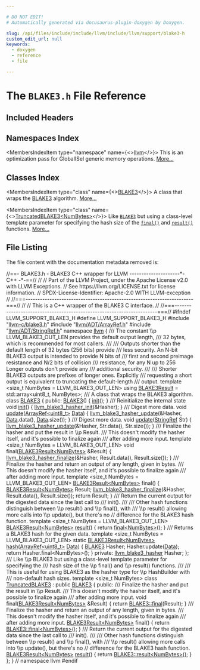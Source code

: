 ```yaml
---

# DO NOT EDIT!
# Automatically generated via docusaurus-plugin-doxygen by Doxygen.

slug: /api/files/include/include/llvm/include/llvm/support/blake3-h
custom_edit_url: null
keywords:
  - doxygen
  - reference
  - file

---
```





# The `BLAKE3.h` File Reference

<DoxygenPage pluginConfig={pluginConfig}>



## Included Headers

<IncludesList>
<IncludesListItem
  filePath="llvm-c/blake3.h"
  permalink="/docs/api/files/include/include/llvm-c/blake3-h"
  isLocal="true" />
<IncludesListItem
  filePath="llvm/ADT/ArrayRef.h"
  permalink="/docs/api/files/include/include/llvm/include/llvm/adt/arrayref-h"
  isLocal="true" />
<IncludesListItem
  filePath="llvm/ADT/StringRef.h"
  permalink="/docs/api/files/include/include/llvm/include/llvm/adt/stringref-h"
  isLocal="true" />
</IncludesList>

## Namespaces Index

<MembersIndex>

<MembersIndexItem
  type="namespace"
  name={<><a href="/docs/api/namespaces/llvm">llvm</a></>}>
This is an optimization pass for GlobalISel generic memory operations. <a href="/docs/api/namespaces/llvm/#details">More...</a>
</MembersIndexItem>

</MembersIndex>

## Classes Index

<MembersIndex>

<MembersIndexItem
  type="class"
  name={<><a href="/docs/api/classes/llvm/blake3">BLAKE3</a></>}>
A class that wraps the <a href="/docs/api/classes/llvm/blake3">BLAKE3</a> algorithm. <a href="/docs/api/classes/llvm/blake3/#details">More...</a>
</MembersIndexItem>

<MembersIndexItem
  type="class"
  name={<><a href="/docs/api/classes/llvm/truncatedblake3">TruncatedBLAKE3&lt;NumBytes&gt;</a></>}>
Like <code><a href="/docs/api/classes/llvm/blake3">BLAKE3</a></code> but using a class-level template parameter for specifying the hash size of the <code><a href="/docs/api/classes/llvm/truncatedblake3/#a74a099d51430f54417d27af6f552d183">final()</a></code> and <code><a href="/docs/api/classes/llvm/truncatedblake3/#adda4f5df8b748e9f3c27dc9872b52330">result()</a></code> functions. <a href="/docs/api/classes/llvm/truncatedblake3/#details">More...</a>
</MembersIndexItem>

</MembersIndex>


## File Listing

The file content with the documentation metadata removed is:

<ProgramListing>

<Link id="l00001" /><CodeLine lineNumber="1"><Highlight kind="comment">//==- BLAKE3.h - BLAKE3 C++ wrapper for LLVM ---------------------&#42;- C++ -&#42;-==//</Highlight><Highlight kind="normal"></Highlight></CodeLine>
<Link id="l00002" /><CodeLine lineNumber="2"><Highlight kind="normal"></Highlight><Highlight kind="comment">//</Highlight><Highlight kind="normal"></Highlight></CodeLine>
<Link id="l00003" /><CodeLine lineNumber="3"><Highlight kind="normal"></Highlight><Highlight kind="comment">// Part of the LLVM Project, under the Apache License v2.0 with LLVM Exceptions.</Highlight><Highlight kind="normal"></Highlight></CodeLine>
<Link id="l00004" /><CodeLine lineNumber="4"><Highlight kind="normal"></Highlight><Highlight kind="comment">// See https://llvm.org/LICENSE.txt for license information.</Highlight><Highlight kind="normal"></Highlight></CodeLine>
<Link id="l00005" /><CodeLine lineNumber="5"><Highlight kind="normal"></Highlight><Highlight kind="comment">// SPDX-License-Identifier: Apache-2.0 WITH LLVM-exception</Highlight><Highlight kind="normal"></Highlight></CodeLine>
<Link id="l00006" /><CodeLine lineNumber="6"><Highlight kind="normal"></Highlight><Highlight kind="comment">//</Highlight><Highlight kind="normal"></Highlight></CodeLine>
<Link id="l00007" /><CodeLine lineNumber="7"><Highlight kind="normal"></Highlight><Highlight kind="comment">//===----------------------------------------------------------------------===//</Highlight><Highlight kind="normal"></Highlight></CodeLine>
<Link id="l00008" /><CodeLine lineNumber="8"><Highlight kind="normal"></Highlight><Highlight kind="comment">//</Highlight><Highlight kind="normal"></Highlight></CodeLine>
<Link id="l00009" /><CodeLine lineNumber="9"><Highlight kind="normal"></Highlight><Highlight kind="comment">// This is a C++ wrapper of the BLAKE3 C interface.</Highlight><Highlight kind="normal"></Highlight></CodeLine>
<Link id="l00010" /><CodeLine lineNumber="10"><Highlight kind="normal"></Highlight><Highlight kind="comment">//</Highlight><Highlight kind="normal"></Highlight></CodeLine>
<Link id="l00011" /><CodeLine lineNumber="11"><Highlight kind="normal"></Highlight><Highlight kind="comment">//===----------------------------------------------------------------------===//</Highlight><Highlight kind="normal"></Highlight></CodeLine>
<Link id="l00012" /><CodeLine lineNumber="12"><Highlight kind="normal"></Highlight></CodeLine>
<Link id="l00013" /><CodeLine lineNumber="13"><Highlight kind="normal"></Highlight><Highlight kind="preprocessor">#ifndef LLVM&#95;SUPPORT&#95;BLAKE3&#95;H</Highlight><Highlight kind="normal"></Highlight></CodeLine>
<Link id="l00014" /><CodeLine lineNumber="14"><Highlight kind="normal"></Highlight><Highlight kind="preprocessor">#define LLVM&#95;SUPPORT&#95;BLAKE3&#95;H</Highlight><Highlight kind="normal"></Highlight></CodeLine>
<Link id="l00015" /><CodeLine lineNumber="15"><Highlight kind="normal"></Highlight></CodeLine>
<Link id="l00016" /><CodeLine lineNumber="16"><Highlight kind="normal"></Highlight><Highlight kind="preprocessor">#include &quot;<a href="/docs/api/files/include/include/llvm-c/blake3-h">llvm-c/blake3.h</a>&quot;</Highlight><Highlight kind="normal"></Highlight></CodeLine>
<Link id="l00017" /><CodeLine lineNumber="17"><Highlight kind="normal"></Highlight><Highlight kind="preprocessor">#include &quot;<a href="/docs/api/files/include/include/llvm/include/llvm/adt/arrayref-h">llvm/ADT/ArrayRef.h</a>&quot;</Highlight><Highlight kind="normal"></Highlight></CodeLine>
<Link id="l00018" /><CodeLine lineNumber="18"><Highlight kind="normal"></Highlight><Highlight kind="preprocessor">#include &quot;<a href="/docs/api/files/include/include/llvm/include/llvm/adt/stringref-h">llvm/ADT/StringRef.h</a>&quot;</Highlight><Highlight kind="normal"></Highlight></CodeLine>
<Link id="l00019" /><CodeLine lineNumber="19"><Highlight kind="normal"></Highlight></CodeLine>
<Link id="l00020" /><CodeLine lineNumber="20"><Highlight kind="normal"></Highlight><Highlight kind="keyword">namespace </Highlight><Highlight kind="normal"><a href="/docs/api/namespaces/llvm">llvm</a> &#123;</Highlight></CodeLine>
<Link id="l00021" /><CodeLine lineNumber="21"><Highlight kind="normal"></Highlight><Highlight kind="comment"></Highlight></CodeLine>
<Link id="l00022" /><CodeLine lineNumber="22"><Highlight kind="comment">/// The constant \\p LLVM&#95;BLAKE3&#95;OUT&#95;LEN provides the default output length,</Highlight></CodeLine>
<Link id="l00023" /><CodeLine lineNumber="23"><Highlight kind="comment">/// 32 bytes, which is recommended for most callers.</Highlight></CodeLine>
<Link id="l00024" /><CodeLine lineNumber="24"><Highlight kind="comment">///</Highlight></CodeLine>
<Link id="l00025" /><CodeLine lineNumber="25"><Highlight kind="comment">/// Outputs shorter than the default length of 32 bytes (256 bits) provide</Highlight></CodeLine>
<Link id="l00026" /><CodeLine lineNumber="26"><Highlight kind="comment">/// less security. An N-bit BLAKE3 output is intended to provide N bits of</Highlight></CodeLine>
<Link id="l00027" /><CodeLine lineNumber="27"><Highlight kind="comment">/// first and second preimage resistance and N/2 bits of collision</Highlight></CodeLine>
<Link id="l00028" /><CodeLine lineNumber="28"><Highlight kind="comment">/// resistance, for any N up to 256 Longer outputs don&#39;t provide any</Highlight></CodeLine>
<Link id="l00029" /><CodeLine lineNumber="29"><Highlight kind="comment">/// additional security.</Highlight></CodeLine>
<Link id="l00030" /><CodeLine lineNumber="30"><Highlight kind="comment">///</Highlight></CodeLine>
<Link id="l00031" /><CodeLine lineNumber="31"><Highlight kind="comment">/// Shorter BLAKE3 outputs are prefixes of longer ones. Explicitly</Highlight></CodeLine>
<Link id="l00032" /><CodeLine lineNumber="32"><Highlight kind="comment">/// requesting a short output is equivalent to truncating the default-length</Highlight></CodeLine>
<Link id="l00033" /><CodeLine lineNumber="33"><Highlight kind="comment">/// output.</Highlight><Highlight kind="normal"></Highlight></CodeLine>
<Link id="l00034" /><CodeLine lineNumber="34"><Highlight kind="normal"></Highlight><Highlight kind="keyword">template</Highlight><Highlight kind="normal"> &lt;</Highlight><Highlight kind="keywordtype">size&#95;t</Highlight><Highlight kind="normal"> NumBytes = LLVM&#95;BLAKE3&#95;OUT&#95;LEN&gt;</Highlight></CodeLine>
<Link id="l00035" /><CodeLine lineNumber="35" lineLink="/docs/api/namespaces/llvm/#a081d38a75bd71be1f6b2db493b46c70e"><Highlight kind="normal"></Highlight><Highlight kind="keyword">using </Highlight><Highlight kind="normal"><a href="/docs/api/namespaces/llvm/#a081d38a75bd71be1f6b2db493b46c70e">BLAKE3Result</a> = std::array&lt;uint8&#95;t, NumBytes&gt;;</Highlight></CodeLine>
<Link id="l00036" /><CodeLine lineNumber="36"><Highlight kind="normal"></Highlight><Highlight kind="comment"></Highlight></CodeLine>
<Link id="l00037" /><CodeLine lineNumber="37"><Highlight kind="comment">/// A class that wraps the BLAKE3 algorithm.</Highlight><Highlight kind="normal"></Highlight></CodeLine>
<Link id="l00038" /><CodeLine lineNumber="38" lineLink="/docs/api/classes/llvm/blake3"><Highlight kind="normal"></Highlight><Highlight kind="keyword">class </Highlight><Highlight kind="normal"><a href="/docs/api/classes/llvm/blake3/#a644fa97693cc8ab6aa3e6b36d0986e73">BLAKE3</a> &#123;</Highlight></CodeLine>
<Link id="l00039" /><CodeLine lineNumber="39"><Highlight kind="normal"></Highlight><Highlight kind="keyword">public</Highlight><Highlight kind="normal">:</Highlight></CodeLine>
<Link id="l00040" /><CodeLine lineNumber="40" lineLink="/docs/api/classes/llvm/blake3/#a644fa97693cc8ab6aa3e6b36d0986e73"><Highlight kind="normal">  <a href="/docs/api/classes/llvm/blake3/#a644fa97693cc8ab6aa3e6b36d0986e73">BLAKE3</a>() &#123; <a href="/docs/api/classes/llvm/blake3/#ac459cabc1efbb1af18f617940113eccb">init</a>(); &#125;</Highlight></CodeLine>
<Link id="l00041" /><CodeLine lineNumber="41"><Highlight kind="normal"></Highlight><Highlight kind="comment"></Highlight></CodeLine>
<Link id="l00042" /><CodeLine lineNumber="42"><Highlight kind="comment">  /// Reinitialize the internal state</Highlight><Highlight kind="normal"></Highlight></CodeLine>
<Link id="l00043" /><CodeLine lineNumber="43" lineLink="/docs/api/classes/llvm/blake3/#ac459cabc1efbb1af18f617940113eccb"><Highlight kind="normal">  </Highlight><Highlight kind="keywordtype">void</Highlight><Highlight kind="normal"> <a href="/docs/api/classes/llvm/blake3/#ac459cabc1efbb1af18f617940113eccb">init</a>() &#123; <a href="/docs/api/files/include/include/llvm-c/blake3-h/#a8a051c13b70081b426f0c0693e6977af">llvm&#95;blake3&#95;hasher&#95;init</a>(&amp;Hasher); &#125;</Highlight></CodeLine>
<Link id="l00044" /><CodeLine lineNumber="44"><Highlight kind="normal"></Highlight><Highlight kind="comment"></Highlight></CodeLine>
<Link id="l00045" /><CodeLine lineNumber="45"><Highlight kind="comment">  /// Digest more data.</Highlight><Highlight kind="normal"></Highlight></CodeLine>
<Link id="l00046" /><CodeLine lineNumber="46" lineLink="/docs/api/classes/llvm/blake3/#ad247de2450380eeba2fab0e794d5e44f"><Highlight kind="normal">  </Highlight><Highlight kind="keywordtype">void</Highlight><Highlight kind="normal"> <a href="/docs/api/classes/llvm/blake3/#ad247de2450380eeba2fab0e794d5e44f">update</a>(<a href="/docs/api/classes/llvm/arrayref">ArrayRef&lt;uint8&#95;t&gt;</a> <a href="/docs/api/namespaces/llvm/#aa20539e89704d20b98b97e9c3feac934">Data</a>) &#123;</Highlight></CodeLine>
<Link id="l00047" /><CodeLine lineNumber="47"><Highlight kind="normal">    <a href="/docs/api/files/include/include/llvm-c/blake3-h/#a75e25f25c6fc1db9056087bbc458a0bc">llvm&#95;blake3&#95;hasher&#95;update</a>(&amp;Hasher, <a href="/docs/api/namespaces/llvm/#aa20539e89704d20b98b97e9c3feac934">Data</a>.data(), <a href="/docs/api/namespaces/llvm/#aa20539e89704d20b98b97e9c3feac934">Data</a>.size());</Highlight></CodeLine>
<Link id="l00048" /><CodeLine lineNumber="48"><Highlight kind="normal">  &#125;</Highlight></CodeLine>
<Link id="l00049" /><CodeLine lineNumber="49"><Highlight kind="normal"></Highlight><Highlight kind="comment"></Highlight></CodeLine>
<Link id="l00050" /><CodeLine lineNumber="50"><Highlight kind="comment">  /// Digest more data.</Highlight><Highlight kind="normal"></Highlight></CodeLine>
<Link id="l00051" /><CodeLine lineNumber="51" lineLink="/docs/api/classes/llvm/blake3/#a33ed2c1e4bb4b2bc6d3eb5c18bb8e754"><Highlight kind="normal">  </Highlight><Highlight kind="keywordtype">void</Highlight><Highlight kind="normal"> <a href="/docs/api/classes/llvm/blake3/#a33ed2c1e4bb4b2bc6d3eb5c18bb8e754">update</a>(<a href="/docs/api/classes/llvm/stringref">StringRef</a> Str) &#123;</Highlight></CodeLine>
<Link id="l00052" /><CodeLine lineNumber="52"><Highlight kind="normal">    <a href="/docs/api/files/include/include/llvm-c/blake3-h/#a75e25f25c6fc1db9056087bbc458a0bc">llvm&#95;blake3&#95;hasher&#95;update</a>(&amp;Hasher, Str.data(), Str.size());</Highlight></CodeLine>
<Link id="l00053" /><CodeLine lineNumber="53"><Highlight kind="normal">  &#125;</Highlight></CodeLine>
<Link id="l00054" /><CodeLine lineNumber="54"><Highlight kind="normal"></Highlight><Highlight kind="comment"></Highlight></CodeLine>
<Link id="l00055" /><CodeLine lineNumber="55"><Highlight kind="comment">  /// Finalize the hasher and put the result in \\p Result.</Highlight></CodeLine>
<Link id="l00056" /><CodeLine lineNumber="56"><Highlight kind="comment">  /// This doesn&#39;t modify the hasher itself, and it&#39;s possible to finalize again</Highlight></CodeLine>
<Link id="l00057" /><CodeLine lineNumber="57"><Highlight kind="comment">  /// after adding more input.</Highlight><Highlight kind="normal"></Highlight></CodeLine>
<Link id="l00058" /><CodeLine lineNumber="58"><Highlight kind="normal">  </Highlight><Highlight kind="keyword">template</Highlight><Highlight kind="normal"> &lt;</Highlight><Highlight kind="keywordtype">size&#95;t</Highlight><Highlight kind="normal"> NumBytes = LLVM&#95;BLAKE3&#95;OUT&#95;LEN&gt;</Highlight></CodeLine>
<Link id="l00059" /><CodeLine lineNumber="59" lineLink="/docs/api/classes/llvm/blake3/#a006c25a3aced3ec5ff196b8141161592"><Highlight kind="normal">  </Highlight><Highlight kind="keywordtype">void</Highlight><Highlight kind="normal"> </Highlight><Highlight kind="keyword">final</Highlight><Highlight kind="normal">(<a href="/docs/api/namespaces/llvm/#a081d38a75bd71be1f6b2db493b46c70e">BLAKE3Result&lt;NumBytes&gt;</a> &amp;Result) &#123;</Highlight></CodeLine>
<Link id="l00060" /><CodeLine lineNumber="60"><Highlight kind="normal">    <a href="/docs/api/files/include/include/llvm-c/blake3-h/#a269ade5376073ccdb1307a0daddaa1de">llvm&#95;blake3&#95;hasher&#95;finalize</a>(&amp;Hasher, Result.data(), Result.size());</Highlight></CodeLine>
<Link id="l00061" /><CodeLine lineNumber="61"><Highlight kind="normal">  &#125;</Highlight></CodeLine>
<Link id="l00062" /><CodeLine lineNumber="62"><Highlight kind="normal"></Highlight><Highlight kind="comment"></Highlight></CodeLine>
<Link id="l00063" /><CodeLine lineNumber="63"><Highlight kind="comment">  /// Finalize the hasher and return an output of any length, given in bytes.</Highlight></CodeLine>
<Link id="l00064" /><CodeLine lineNumber="64"><Highlight kind="comment">  /// This doesn&#39;t modify the hasher itself, and it&#39;s possible to finalize again</Highlight></CodeLine>
<Link id="l00065" /><CodeLine lineNumber="65"><Highlight kind="comment">  /// after adding more input.</Highlight><Highlight kind="normal"></Highlight></CodeLine>
<Link id="l00066" /><CodeLine lineNumber="66"><Highlight kind="normal">  </Highlight><Highlight kind="keyword">template</Highlight><Highlight kind="normal"> &lt;</Highlight><Highlight kind="keywordtype">size&#95;t</Highlight><Highlight kind="normal"> NumBytes = LLVM&#95;BLAKE3&#95;OUT&#95;LEN&gt;</Highlight></CodeLine>
<Link id="l00067" /><CodeLine lineNumber="67" lineLink="/docs/api/classes/llvm/blake3/#a1d9661e1a088c345ba2868f46caaf460"><Highlight kind="normal">  <a href="/docs/api/namespaces/llvm/#a081d38a75bd71be1f6b2db493b46c70e">BLAKE3Result&lt;NumBytes&gt;</a> </Highlight><Highlight kind="keyword">final</Highlight><Highlight kind="normal">() &#123;</Highlight></CodeLine>
<Link id="l00068" /><CodeLine lineNumber="68"><Highlight kind="normal">    <a href="/docs/api/namespaces/llvm/#a081d38a75bd71be1f6b2db493b46c70e">BLAKE3Result&lt;NumBytes&gt;</a> Result;</Highlight></CodeLine>
<Link id="l00069" /><CodeLine lineNumber="69"><Highlight kind="normal">    <a href="/docs/api/files/include/include/llvm-c/blake3-h/#a269ade5376073ccdb1307a0daddaa1de">llvm&#95;blake3&#95;hasher&#95;finalize</a>(&amp;Hasher, Result.data(), Result.size());</Highlight></CodeLine>
<Link id="l00070" /><CodeLine lineNumber="70"><Highlight kind="normal">    </Highlight><Highlight kind="keywordflow">return</Highlight><Highlight kind="normal"> Result;</Highlight></CodeLine>
<Link id="l00071" /><CodeLine lineNumber="71"><Highlight kind="normal">  &#125;</Highlight></CodeLine>
<Link id="l00072" /><CodeLine lineNumber="72"><Highlight kind="normal"></Highlight><Highlight kind="comment"></Highlight></CodeLine>
<Link id="l00073" /><CodeLine lineNumber="73"><Highlight kind="comment">  /// Return the current output for the digested data since the last call to</Highlight></CodeLine>
<Link id="l00074" /><CodeLine lineNumber="74"><Highlight kind="comment">  /// init().</Highlight></CodeLine>
<Link id="l00075" /><CodeLine lineNumber="75"><Highlight kind="comment">  ///</Highlight></CodeLine>
<Link id="l00076" /><CodeLine lineNumber="76"><Highlight kind="comment">  /// Other hash functions distinguish between \\p result() and \\p final(), with</Highlight></CodeLine>
<Link id="l00077" /><CodeLine lineNumber="77"><Highlight kind="comment">  /// \\p result() allowing more calls into \\p update(), but there&#39;s no</Highlight><Highlight kind="normal"></Highlight></CodeLine>
<Link id="l00078" /><CodeLine lineNumber="78"><Highlight kind="normal">  </Highlight><Highlight kind="comment">// difference for the BLAKE3 hash function.</Highlight><Highlight kind="normal"></Highlight></CodeLine>
<Link id="l00079" /><CodeLine lineNumber="79"><Highlight kind="normal">  </Highlight><Highlight kind="keyword">template</Highlight><Highlight kind="normal"> &lt;</Highlight><Highlight kind="keywordtype">size&#95;t</Highlight><Highlight kind="normal"> NumBytes = LLVM&#95;BLAKE3&#95;OUT&#95;LEN&gt;</Highlight></CodeLine>
<Link id="l00080" /><CodeLine lineNumber="80" lineLink="/docs/api/classes/llvm/blake3/#ab6da7d121372343d7fced230ad454f18"><Highlight kind="normal">  <a href="/docs/api/namespaces/llvm/#a081d38a75bd71be1f6b2db493b46c70e">BLAKE3Result&lt;NumBytes&gt;</a> <a href="/docs/api/classes/llvm/blake3/#ab6da7d121372343d7fced230ad454f18">result</a>() &#123;</Highlight></CodeLine>
<Link id="l00081" /><CodeLine lineNumber="81"><Highlight kind="normal">    </Highlight><Highlight kind="keywordflow">return</Highlight><Highlight kind="normal"> <a href="/docs/api/classes/llvm/blake3/#a1d9661e1a088c345ba2868f46caaf460">final&lt;NumBytes&gt;</a>();</Highlight></CodeLine>
<Link id="l00082" /><CodeLine lineNumber="82"><Highlight kind="normal">  &#125;</Highlight></CodeLine>
<Link id="l00083" /><CodeLine lineNumber="83"><Highlight kind="normal"></Highlight><Highlight kind="comment"></Highlight></CodeLine>
<Link id="l00084" /><CodeLine lineNumber="84"><Highlight kind="comment">  /// Returns a BLAKE3 hash for the given data.</Highlight><Highlight kind="normal"></Highlight></CodeLine>
<Link id="l00085" /><CodeLine lineNumber="85"><Highlight kind="normal">  </Highlight><Highlight kind="keyword">template</Highlight><Highlight kind="normal"> &lt;</Highlight><Highlight kind="keywordtype">size&#95;t</Highlight><Highlight kind="normal"> NumBytes = LLVM&#95;BLAKE3&#95;OUT&#95;LEN&gt;</Highlight></CodeLine>
<Link id="l00086" /><CodeLine lineNumber="86" lineLink="/docs/api/classes/llvm/blake3/#a9dbdb16a7c1e784048a1a7f65821f5be"><Highlight kind="normal">  </Highlight><Highlight kind="keyword">static</Highlight><Highlight kind="normal"> <a href="/docs/api/namespaces/llvm/#a081d38a75bd71be1f6b2db493b46c70e">BLAKE3Result&lt;NumBytes&gt;</a> <a href="/docs/api/classes/llvm/blake3/#a9dbdb16a7c1e784048a1a7f65821f5be">hash</a>(<a href="/docs/api/classes/llvm/arrayref">ArrayRef&lt;uint8&#95;t&gt;</a> <a href="/docs/api/namespaces/llvm/#aa20539e89704d20b98b97e9c3feac934">Data</a>) &#123;</Highlight></CodeLine>
<Link id="l00087" /><CodeLine lineNumber="87"><Highlight kind="normal">    <a href="/docs/api/classes/llvm/blake3/#a644fa97693cc8ab6aa3e6b36d0986e73">BLAKE3</a> Hasher;</Highlight></CodeLine>
<Link id="l00088" /><CodeLine lineNumber="88"><Highlight kind="normal">    Hasher.update(<a href="/docs/api/namespaces/llvm/#aa20539e89704d20b98b97e9c3feac934">Data</a>);</Highlight></CodeLine>
<Link id="l00089" /><CodeLine lineNumber="89"><Highlight kind="normal">    </Highlight><Highlight kind="keywordflow">return</Highlight><Highlight kind="normal"> Hasher.final&lt;NumBytes&gt;();</Highlight></CodeLine>
<Link id="l00090" /><CodeLine lineNumber="90"><Highlight kind="normal">  &#125;</Highlight></CodeLine>
<Link id="l00091" /><CodeLine lineNumber="91"><Highlight kind="normal"></Highlight></CodeLine>
<Link id="l00092" /><CodeLine lineNumber="92"><Highlight kind="normal"></Highlight><Highlight kind="keyword">private</Highlight><Highlight kind="normal">:</Highlight></CodeLine>
<Link id="l00093" /><CodeLine lineNumber="93"><Highlight kind="normal">  <a href="/docs/api/structs/llvm-blake3-hasher">llvm&#95;blake3&#95;hasher</a> Hasher;</Highlight></CodeLine>
<Link id="l00094" /><CodeLine lineNumber="94"><Highlight kind="normal">&#125;;</Highlight></CodeLine>
<Link id="l00095" /><CodeLine lineNumber="95"><Highlight kind="normal"></Highlight><Highlight kind="comment"></Highlight></CodeLine>
<Link id="l00096" /><CodeLine lineNumber="96"><Highlight kind="comment">/// Like \\p BLAKE3 but using a class-level template parameter for specifying the</Highlight></CodeLine>
<Link id="l00097" /><CodeLine lineNumber="97"><Highlight kind="comment">/// hash size of the \\p final() and \\p result() functions.</Highlight></CodeLine>
<Link id="l00098" /><CodeLine lineNumber="98"><Highlight kind="comment">///</Highlight></CodeLine>
<Link id="l00099" /><CodeLine lineNumber="99"><Highlight kind="comment">/// This is useful for using BLAKE3 as the hasher type for \\p HashBuilder with</Highlight></CodeLine>
<Link id="l00100" /><CodeLine lineNumber="100"><Highlight kind="comment">/// non-default hash sizes.</Highlight><Highlight kind="normal"></Highlight></CodeLine>
<Link id="l00101" /><CodeLine lineNumber="101" lineLink="/docs/api/classes/llvm/truncatedblake3"><Highlight kind="normal"></Highlight><Highlight kind="keyword">template</Highlight><Highlight kind="normal"> &lt;</Highlight><Highlight kind="keywordtype">size&#95;t</Highlight><Highlight kind="normal"> NumBytes&gt; </Highlight><Highlight kind="keyword">class </Highlight><Highlight kind="normal"><a href="/docs/api/classes/llvm/truncatedblake3">TruncatedBLAKE3</a> : </Highlight><Highlight kind="keyword">public</Highlight><Highlight kind="normal"> <a href="/docs/api/classes/llvm/blake3/#a644fa97693cc8ab6aa3e6b36d0986e73">BLAKE3</a> &#123;</Highlight></CodeLine>
<Link id="l00102" /><CodeLine lineNumber="102"><Highlight kind="normal"></Highlight><Highlight kind="keyword">public</Highlight><Highlight kind="normal">:</Highlight><Highlight kind="comment"></Highlight></CodeLine>
<Link id="l00103" /><CodeLine lineNumber="103"><Highlight kind="comment">  /// Finalize the hasher and put the result in \\p Result.</Highlight></CodeLine>
<Link id="l00104" /><CodeLine lineNumber="104"><Highlight kind="comment">  /// This doesn&#39;t modify the hasher itself, and it&#39;s possible to finalize again</Highlight></CodeLine>
<Link id="l00105" /><CodeLine lineNumber="105"><Highlight kind="comment">  /// after adding more input.</Highlight><Highlight kind="normal"></Highlight></CodeLine>
<Link id="l00106" /><CodeLine lineNumber="106" lineLink="/docs/api/classes/llvm/truncatedblake3/#a289292a235757336d881f2d2786b09bd"><Highlight kind="normal">  </Highlight><Highlight kind="keywordtype">void</Highlight><Highlight kind="normal"> </Highlight><Highlight kind="keyword">final</Highlight><Highlight kind="normal">(<a href="/docs/api/namespaces/llvm/#a081d38a75bd71be1f6b2db493b46c70e">BLAKE3Result&lt;NumBytes&gt;</a> &amp;Result) &#123; </Highlight><Highlight kind="keywordflow">return</Highlight><Highlight kind="normal"> <a href="/docs/api/classes/llvm/blake3/#a1d9661e1a088c345ba2868f46caaf460">BLAKE3::final</a>(Result); &#125;</Highlight></CodeLine>
<Link id="l00107" /><CodeLine lineNumber="107"><Highlight kind="normal"></Highlight><Highlight kind="comment"></Highlight></CodeLine>
<Link id="l00108" /><CodeLine lineNumber="108"><Highlight kind="comment">  /// Finalize the hasher and return an output of any length, given in bytes.</Highlight></CodeLine>
<Link id="l00109" /><CodeLine lineNumber="109"><Highlight kind="comment">  /// This doesn&#39;t modify the hasher itself, and it&#39;s possible to finalize again</Highlight></CodeLine>
<Link id="l00110" /><CodeLine lineNumber="110"><Highlight kind="comment">  /// after adding more input.</Highlight><Highlight kind="normal"></Highlight></CodeLine>
<Link id="l00111" /><CodeLine lineNumber="111" lineLink="/docs/api/classes/llvm/truncatedblake3/#a74a099d51430f54417d27af6f552d183"><Highlight kind="normal">  <a href="/docs/api/namespaces/llvm/#a081d38a75bd71be1f6b2db493b46c70e">BLAKE3Result&lt;NumBytes&gt;</a> </Highlight><Highlight kind="keyword">final</Highlight><Highlight kind="normal">() &#123; </Highlight><Highlight kind="keywordflow">return</Highlight><Highlight kind="normal"> <a href="/docs/api/classes/llvm/blake3/#a1d9661e1a088c345ba2868f46caaf460">BLAKE3::final&lt;NumBytes&gt;</a>(); &#125;</Highlight></CodeLine>
<Link id="l00112" /><CodeLine lineNumber="112"><Highlight kind="normal"></Highlight><Highlight kind="comment"></Highlight></CodeLine>
<Link id="l00113" /><CodeLine lineNumber="113"><Highlight kind="comment">  /// Return the current output for the digested data since the last call to</Highlight></CodeLine>
<Link id="l00114" /><CodeLine lineNumber="114"><Highlight kind="comment">  /// init().</Highlight></CodeLine>
<Link id="l00115" /><CodeLine lineNumber="115"><Highlight kind="comment">  ///</Highlight></CodeLine>
<Link id="l00116" /><CodeLine lineNumber="116"><Highlight kind="comment">  /// Other hash functions distinguish between \\p result() and \\p final(), with</Highlight></CodeLine>
<Link id="l00117" /><CodeLine lineNumber="117"><Highlight kind="comment">  /// \\p result() allowing more calls into \\p update(), but there&#39;s no</Highlight><Highlight kind="normal"></Highlight></CodeLine>
<Link id="l00118" /><CodeLine lineNumber="118"><Highlight kind="normal">  </Highlight><Highlight kind="comment">// difference for the BLAKE3 hash function.</Highlight><Highlight kind="normal"></Highlight></CodeLine>
<Link id="l00119" /><CodeLine lineNumber="119" lineLink="/docs/api/classes/llvm/truncatedblake3/#adda4f5df8b748e9f3c27dc9872b52330"><Highlight kind="normal">  <a href="/docs/api/namespaces/llvm/#a081d38a75bd71be1f6b2db493b46c70e">BLAKE3Result&lt;NumBytes&gt;</a> <a href="/docs/api/classes/llvm/truncatedblake3/#adda4f5df8b748e9f3c27dc9872b52330">result</a>() &#123; </Highlight><Highlight kind="keywordflow">return</Highlight><Highlight kind="normal"> <a href="/docs/api/classes/llvm/blake3/#ab6da7d121372343d7fced230ad454f18">BLAKE3::result&lt;NumBytes&gt;</a>(); &#125;</Highlight></CodeLine>
<Link id="l00120" /><CodeLine lineNumber="120"><Highlight kind="normal">&#125;;</Highlight></CodeLine>
<Link id="l00121" /><CodeLine lineNumber="121"><Highlight kind="normal"></Highlight></CodeLine>
<Link id="l00122" /><CodeLine lineNumber="122"><Highlight kind="normal">&#125; </Highlight><Highlight kind="comment">// namespace llvm</Highlight><Highlight kind="normal"></Highlight></CodeLine>
<Link id="l00123" /><CodeLine lineNumber="123"><Highlight kind="normal"></Highlight></CodeLine>
<Link id="l00124" /><CodeLine lineNumber="124"><Highlight kind="normal"></Highlight><Highlight kind="preprocessor">#endif</Highlight></CodeLine>

</ProgramListing>


</DoxygenPage>
